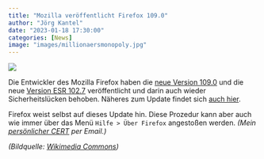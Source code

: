```yaml
---
title: "Mozilla veröffentlicht Firefox 109.0"
author: "Jörg Kantel"
date: "2023-01-18 17:30:00"
categories: [News]
image: "images/millionaersmonopoly.jpg"
---
```


[![](images/millionaersmonopoly-b.jpg)](https://upload.wikimedia.org/wikipedia/commons/thumb/c/c2/PUCK-Monopoly_Millionaires_Dividing_the_Country.jpg/1024px-PUCK-Monopoly_Millionaires_Dividing_the_Country.jpg)

Die Entwickler des Mozilla Firefox haben die [neue Version 109.0](https://www.mozilla.org/en-US/firefox/109.0/releasenotes/) und die neue [Version ESR 102.7](https://www.mozilla.org/en-US/firefox/102.7.0/releasenotes/) veröffentlicht und darin auch wieder Sicherheitslücken behoben. Näheres zum Update findet sich [auch hier](https://stadt-bremerhaven.de/firefox-109-0-veroeffentlicht/).

Firefox weist selbst auf dieses Update hin. Diese Prozedur kann aber auch wie immer über das Menü `Hilfe > Über Firefox` angestoßen werden. *(Mein [persönlicher CERT](http://www.gwdg.de/~mreiman1/) per Email.)*

*(Bildquelle: [Wikimedia Commons](https://commons.wikimedia.org/wiki/File:PUCK-Monopoly_Millionaires_Dividing_the_Country.jpg))*


